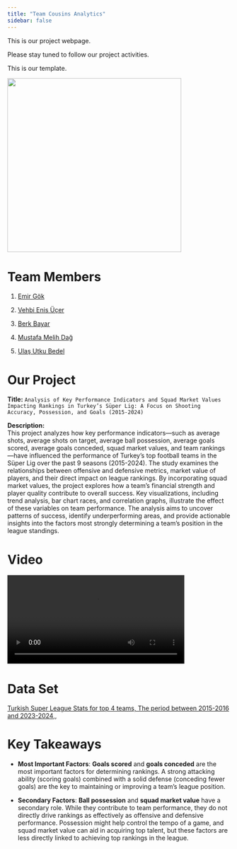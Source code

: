 ```yaml
---
title: "Team Cousins Analytics"
sidebar: false 
---
```


This is our project webpage.

Please stay tuned to follow our project activities.

This is our template.

![](images/a789f455-b8a9-4d6b-8f27-dac9e673fc0c.webp){width="393"}

# Team Members

1.  [Emir Gök](https://emu-hacettepe-analytics.github.io/emu430-fall2024-emirrgok/)

2.  [Vehbi Enis Üçer](https://emu-hacettepe-analytics.github.io/emu430-fall2024-enisucer/)

3.  [Berk Bayar](https://emu-hacettepe-analytics.github.io/emu430-fall2024-berkbyr/)

4.  [Mustafa Melih Dağ](https://emu-hacettepe-analytics.github.io/emu430-fall2024-melihdag1/)

5.  [Ulaş Utku Bedel](https://emu-hacettepe-analytics.github.io/emu430-fall2024-ulasutkubedel)

# Our Project

**Title:** `Analysis of Key Performance Indicators and Squad Market Values Impacting Rankings in Turkey’s Süper Lig: A Focus on Shooting Accuracy, Possession, and Goals (2015-2024)`

**Description:**\
This project analyzes how key performance indicators—such as average shots, average shots on target, average ball possession, average goals scored, average goals conceded, squad market values, and team rankings—have influenced the performance of Turkey's top football teams in the Süper Lig over the past 9 seasons (2015-2024). The study examines the relationships between offensive and defensive metrics, market value of players, and their direct impact on league rankings. By incorporating squad market values, the project explores how a team's financial strength and player quality contribute to overall success. Key visualizations, including trend analysis, bar chart races, and correlation graphs, illustrate the effect of these variables on team performance. The analysis aims to uncover patterns of success, identify underperforming areas, and provide actionable insights into the factors most strongly determining a team’s position in the league standings.

# Video

<video controls width="400">

<source src="video.mp4" type="video/mp4">

</video>

# Data Set

[Turkish Super League Stats for top 4 teams, The period between 2015-2016 and 2023-2024](./superligstats.xlsx),,

# Key Takeaways

-   **Most Important Factors**: **Goals scored** and **goals conceded** are the most important factors for determining rankings. A strong attacking ability (scoring goals) combined with a solid defense (conceding fewer goals) are the key to maintaining or improving a team’s league position.

-   **Secondary Factors**: **Ball possession** and **squad market value** have a secondary role. While they contribute to team performance, they do not directly drive rankings as effectively as offensive and defensive performance. Possession might help control the tempo of a game, and squad market value can aid in acquiring top talent, but these factors are less directly linked to achieving top rankings in the league.

